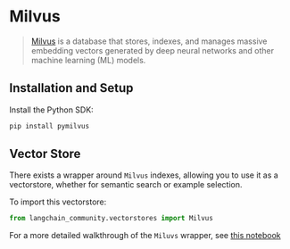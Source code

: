 # Milvus

> [Milvus](https://milvus.io/docs/overview.md) is a database that stores, indexes, and manages
> massive embedding vectors generated by deep neural networks and other machine learning (ML) models.

## Installation and Setup

Install the Python SDK:

```bash
pip install pymilvus
```

## Vector Store

There exists a wrapper around `Milvus` indexes, allowing you to use it as a vectorstore,
whether for semantic search or example selection.

To import this vectorstore:

```python
from langchain_community.vectorstores import Milvus
```

For a more detailed walkthrough of the `Miluvs` wrapper, see [this notebook](/docs/integrations/vectorstores/milvus)

